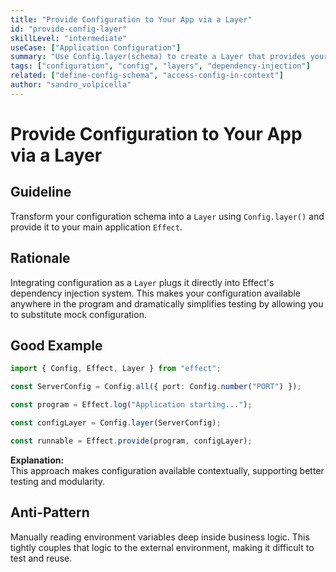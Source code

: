 ```yaml
---
title: "Provide Configuration to Your App via a Layer"
id: "provide-config-layer"
skillLevel: "intermediate"
useCase: ["Application Configuration"]
summary: "Use Config.layer(schema) to create a Layer that provides your configuration schema to the application's context."
tags: ["configuration", "config", "layers", "dependency-injection"]
related: ["define-config-schema", "access-config-in-context"]
author: "sandro_volpicella"
---
```


# Provide Configuration to Your App via a Layer

## Guideline

Transform your configuration schema into a `Layer` using `Config.layer()` and provide it to your main application `Effect`.

## Rationale

Integrating configuration as a `Layer` plugs it directly into Effect's dependency injection system. This makes your configuration available anywhere in the program and dramatically simplifies testing by allowing you to substitute mock configuration.

## Good Example

```typescript
import { Config, Effect, Layer } from "effect";

const ServerConfig = Config.all({ port: Config.number("PORT") });

const program = Effect.log("Application starting...");

const configLayer = Config.layer(ServerConfig);

const runnable = Effect.provide(program, configLayer);
```

**Explanation:**  
This approach makes configuration available contextually, supporting better testing and modularity.

## Anti-Pattern

Manually reading environment variables deep inside business logic. This tightly couples that logic to the external environment, making it difficult to test and reuse.
